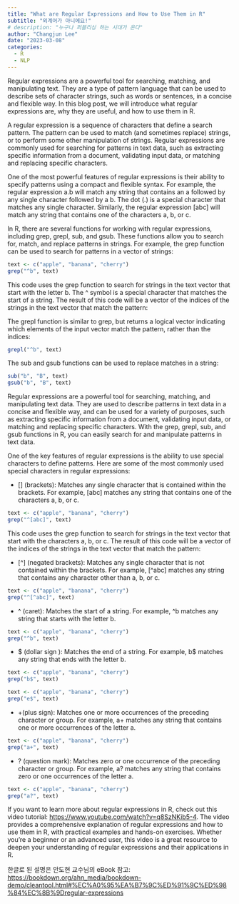 ```yaml
---
title: "What are Regular Expressions and How to Use Them in R"
subtitle: "외계어가 아니에요!"
# description: "누구나 퍼블리싱 하는 시대가 온다"
author: "Changjun Lee"
date: "2023-03-08"
categories: 
  - R
  - NLP
---
```


Regular expressions are a powerful tool for searching, matching, and manipulating text. They are a type of pattern language that can be used to describe sets of character strings, such as words or sentences, in a concise and flexible way. In this blog post, we will introduce what regular expressions are, why they are useful, and how to use them in R.

A regular expression is a sequence of characters that define a search pattern. The pattern can be used to match (and sometimes replace) strings, or to perform some other manipulation of strings. Regular expressions are commonly used for searching for patterns in text data, such as extracting specific information from a document, validating input data, or matching and replacing specific characters.

One of the most powerful features of regular expressions is their ability to specify patterns using a compact and flexible syntax. For example, the regular expression a.b will match any string that contains an a followed by any single character followed by a b. The dot (.) is a special character that matches any single character. Similarly, the regular expression \[abc\] will match any string that contains one of the characters a, b, or c.

In R, there are several functions for working with regular expressions, including grep, grepl, sub, and gsub. These functions allow you to search for, match, and replace patterns in strings. For example, the grep function can be used to search for patterns in a vector of strings:

```r
text <- c("apple", "banana", "cherry")
grep("^b", text)
```

This code uses the grep function to search for strings in the text vector that start with the letter b. The \^ symbol is a special character that matches the start of a string. The result of this code will be a vector of the indices of the strings in the text vector that match the pattern:

The grepl function is similar to grep, but returns a logical vector indicating which elements of the input vector match the pattern, rather than the indices:

```r
grepl("^b", text)

```

The sub and gsub functions can be used to replace matches in a string:

```r
sub("b", "B", text)
gsub("b", "B", text)

```

Regular expressions are a powerful tool for searching, matching, and manipulating text data. They are used to describe patterns in text data in a concise and flexible way, and can be used for a variety of purposes, such as extracting specific information from a document, validating input data, or matching and replacing specific characters. With the grep, grepl, sub, and gsub functions in R, you can easily search for and manipulate patterns in text data.

One of the key features of regular expressions is the ability to use special characters to define patterns. Here are some of the most commonly used special characters in regular expressions:

-   \[\] (brackets): Matches any single character that is contained within the brackets. For example, \[abc\] matches any string that contains one of the characters a, b, or c.

```r
text <- c("apple", "banana", "cherry")
grep("^[abc]", text)
```

This code uses the grep function to search for strings in the text vector that start with the characters a, b, or c. The result of this code will be a vector of the indices of the strings in the text vector that match the pattern:

-   \[\^\] (negated brackets): Matches any single character that is not contained within the brackets. For example, \[\^abc\] matches any string that contains any character other than a, b, or c.

```r
text <- c("apple", "banana", "cherry")
grep("^[^abc]", text)


```

-   \^ (caret): Matches the start of a string. For example, \^b matches any string that starts with the letter b.

```r
text <- c("apple", "banana", "cherry")
grep("^b", text)

```

-   \$ (dollar sign ): Matches the end of a string. For example, b\$ matches any string that ends with the letter b.

```r
text <- c("apple", "banana", "cherry")
grep("b$", text)

```

```r
text <- c("apple", "banana", "cherry")
grep("e$", text)

```

-   +(plus sign): Matches one or more occurrences of the preceding character or group. For example, a+ matches any string that contains one or more occurrences of the letter a.

```r
text <- c("apple", "banana", "cherry")
grep("a+", text)

```

-   ? (question mark): Matches zero or one occurrence of the preceding character or group. For example, a? matches any string that contains zero or one occurrences of the letter a.

```r
text <- c("apple", "banana", "cherry")
grep("a?", text)
```

If you want to learn more about regular expressions in R, check out this video tutorial: <https://www.youtube.com/watch?v=q8SzNKib5-4>. The video provides a comprehensive explanation of regular expressions and how to use them in R, with practical examples and hands-on exercises. Whether you're a beginner or an advanced user, this video is a great resource to deepen your understanding of regular expressions and their applications in R.

한글로 된 설명은 안도현 교수님의 eBook 참고: <https://bookdown.org/ahn_media/bookdown-demo/cleantool.html#%EC%A0%95%EA%B7%9C%ED%91%9C%ED%98%84%EC%8B%9Dregular-expressions>
